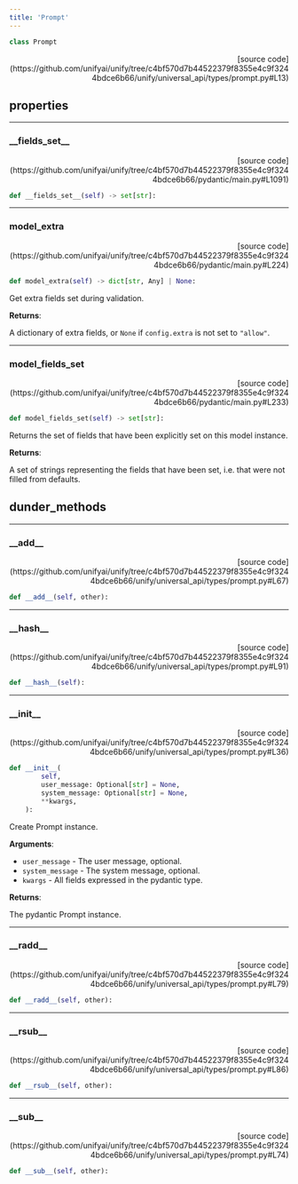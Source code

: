 ```yaml
---
title: 'Prompt'
---
```


```python
class Prompt
```

<p align="right">[source code](https://github.com/unifyai/unify/tree/c4bf570d7b44522379f8355e4c9f3244bdce6b66/unify/universal_api/types/prompt.py#L13)</p>



## properties

---

### \_\_fields\_set\_\_

<p align="right">[source code](https://github.com/unifyai/unify/tree/c4bf570d7b44522379f8355e4c9f3244bdce6b66/pydantic/main.py#L1091)</p>

```python
def __fields_set__(self) -> set[str]:
```



---

### model\_extra

<p align="right">[source code](https://github.com/unifyai/unify/tree/c4bf570d7b44522379f8355e4c9f3244bdce6b66/pydantic/main.py#L224)</p>

```python
def model_extra(self) -> dict[str, Any] | None:
```

Get extra fields set during validation.

**Returns**:

A dictionary of extra fields, or `None` if `config.extra` is not set to `"allow"`.

---

### model\_fields\_set

<p align="right">[source code](https://github.com/unifyai/unify/tree/c4bf570d7b44522379f8355e4c9f3244bdce6b66/pydantic/main.py#L233)</p>

```python
def model_fields_set(self) -> set[str]:
```

Returns the set of fields that have been explicitly set on this model instance.

**Returns**:

A set of strings representing the fields that have been set,
i.e. that were not filled from defaults.

## dunder_methods

---

### \_\_add\_\_

<p align="right">[source code](https://github.com/unifyai/unify/tree/c4bf570d7b44522379f8355e4c9f3244bdce6b66/unify/universal_api/types/prompt.py#L67)</p>

```python
def __add__(self, other):
```



---

### \_\_hash\_\_

<p align="right">[source code](https://github.com/unifyai/unify/tree/c4bf570d7b44522379f8355e4c9f3244bdce6b66/unify/universal_api/types/prompt.py#L91)</p>

```python
def __hash__(self):
```



---

### \_\_init\_\_

<p align="right">[source code](https://github.com/unifyai/unify/tree/c4bf570d7b44522379f8355e4c9f3244bdce6b66/unify/universal_api/types/prompt.py#L36)</p>

```python
def __init__(
        self,
        user_message: Optional[str] = None,
        system_message: Optional[str] = None,
        **kwargs,
    ):
```

Create Prompt instance.

**Arguments**:

- `user_message` - The user message, optional.
- `system_message` - The system message, optional.
- `kwargs` - All fields expressed in the pydantic type.



**Returns**:

The pydantic Prompt instance.

---

### \_\_radd\_\_

<p align="right">[source code](https://github.com/unifyai/unify/tree/c4bf570d7b44522379f8355e4c9f3244bdce6b66/unify/universal_api/types/prompt.py#L79)</p>

```python
def __radd__(self, other):
```



---

### \_\_rsub\_\_

<p align="right">[source code](https://github.com/unifyai/unify/tree/c4bf570d7b44522379f8355e4c9f3244bdce6b66/unify/universal_api/types/prompt.py#L86)</p>

```python
def __rsub__(self, other):
```



---

### \_\_sub\_\_

<p align="right">[source code](https://github.com/unifyai/unify/tree/c4bf570d7b44522379f8355e4c9f3244bdce6b66/unify/universal_api/types/prompt.py#L74)</p>

```python
def __sub__(self, other):
```

